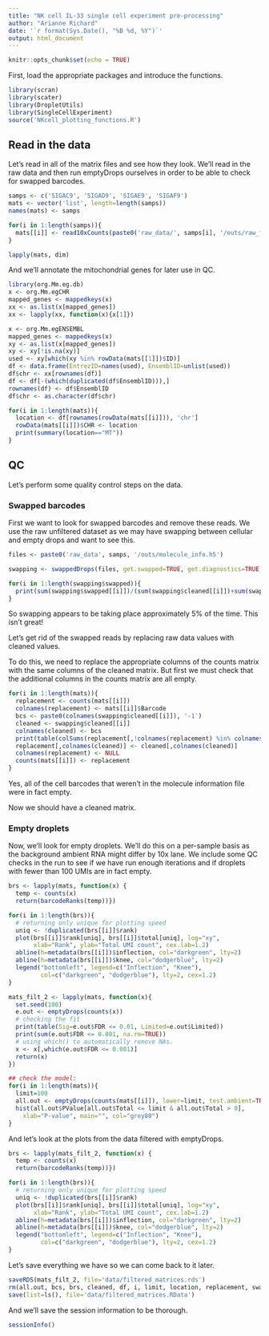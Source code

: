 ```yaml
---
title: "NK cell IL-33 single cell experiment pre-processing"
author: "Arianne Richard"
date: '`r format(Sys.Date(), "%B %d, %Y")`'
output: html_document
---
```


```r
knitr::opts_chunk$set(echo = TRUE)
```

First, load the appropriate packages and introduce the functions.

```r
library(scran)
library(scater)
library(DropletUtils)
library(SingleCellExperiment)
source('NKcell_plotting_functions.R')

```

## Read in the data

Let's read in all of the matrix files and see how they look.  We'll read in the raw data and then run emptyDrops ourselves in order to be able to check for swapped barcodes.

```r
samps <- c('SIGAC9', 'SIGAD9', 'SIGAE9', 'SIGAF9')
mats <- vector('list', length=length(samps))
names(mats) <- samps

for(i in 1:length(samps)){
  mats[[i]] <- read10xCounts(paste0('raw_data/', samps[i], '/outs/raw_feature_bc_matrix'))
}

lapply(mats, dim)

```

And we'll annotate the mitochondrial genes for later use in QC.

```r

library(org.Mm.eg.db)
x <- org.Mm.egCHR
mapped_genes <- mappedkeys(x)
xx <- as.list(x[mapped_genes])
xx <- lapply(xx, function(x){x[1]})

x <- org.Mm.egENSEMBL 
mapped_genes <- mappedkeys(x)
xy <- as.list(x[mapped_genes])
xy <- xy[!is.na(xy)]
used <- xy[which(xy %in% rowData(mats[[1]])$ID)]
df <- data.frame(EntrezID=names(used), EnsemblID=unlist(used))
df$chr <- xx[rownames(df)]
df <- df[-(which(duplicated(df$EnsemblID))),]
rownames(df) <- df$EnsemblID
df$chr <- as.character(df$chr)

for(i in 1:length(mats)){
  location <- df[rownames(rowData(mats[[i]])), 'chr']
  rowData(mats[[i]])$CHR <- location
  print(summary(location=="MT"))
}

```

## QC

Let's perform some quality control steps on the data.

### Swapped barcodes

First we want to look for swapped barcodes and remove these reads. We use the raw unfiltered dataset as we may have swapping between cellular and empty drops and want to see this.

```r
files <- paste0('raw_data', samps, '/outs/molecule_info.h5')

swapping <- swappedDrops(files, get.swapped=TRUE, get.diagnostics=TRUE, min.frac=0.9)

for(i in 1:length(swapping$swapped)){
  print(sum(swapping$swapped[[i]])/(sum(swapping$cleaned[[i]])+sum(swapping$swapped[[i]])))
}

```

So swapping appears to be taking place approximately 5% of the time. This isn't great!  

Let's get rid of the swapped reads by replacing raw data values with cleaned values.

To do this, we need to replace the appropriate columns of the counts matrix with the same columns of the cleaned matrix. But first we must check that the additional columns in the counts matrix are all empty.

```r

for(i in 1:length(mats)){
  replacement <- counts(mats[[i]])
  colnames(replacement) <- mats[[i]]$Barcode
  bcs <- paste0(colnames(swapping$cleaned[[i]]), '-1')
  cleaned <- swapping$cleaned[[i]]
  colnames(cleaned) <- bcs
  print(table(colSums(replacement[,!colnames(replacement) %in% colnames(cleaned)])))
  replacement[,colnames(cleaned)] <- cleaned[,colnames(cleaned)]
  colnames(replacement) <- NULL
  counts(mats[[i]]) <- replacement
}

```

Yes, all of the cell barcodes that weren't in the molecule information file were in fact empty.

Now we should have a cleaned matrix.

### Empty droplets

Now, we'll look for empty droplets. We'll do this on a per-sample basis as the background ambient RNA might differ by 10x lane. We include some QC checks in the run to see if we have run enough iterations and if droplets with fewer than 100 UMIs are in fact empty.

```r

brs <- lapply(mats, function(x) {
  temp <- counts(x)
  return(barcodeRanks(temp))})

for(i in 1:length(brs)){
  # returning only unique for plotting speed
  uniq <- !duplicated(brs[[i]]$rank)
  plot(brs[[i]]$rank[uniq], brs[[i]]$total[uniq], log="xy",
       xlab="Rank", ylab="Total UMI count", cex.lab=1.2)
  abline(h=metadata(brs[[i]])$inflection, col="darkgreen", lty=2)
  abline(h=metadata(brs[[i]])$knee, col="dodgerblue", lty=2)
  legend("bottomleft", legend=c("Inflection", "Knee"), 
         col=c("darkgreen", "dodgerblue"), lty=2, cex=1.2)
}

mats_filt_2 <- lapply(mats, function(x){
  set.seed(100)
  e.out <- emptyDrops(counts(x))
  # checking the fit
  print(table(Sig=e.out$FDR <= 0.01, Limited=e.out$Limited))
  print(sum(e.out$FDR <= 0.001, na.rm=TRUE))
  # using which() to automatically remove NAs.
  x <- x[,which(e.out$FDR <= 0.001)]
  return(x)
})

## check the model:
for(i in 1:length(mats)){
  limit=100
  all.out <- emptyDrops(counts(mats[[i]]), lower=limit, test.ambient=TRUE)
  hist(all.out$PValue[all.out$Total <= limit & all.out$Total > 0],
    xlab="P-value", main="", col="grey80")
}

```

And let's look at the plots from the data filtered with emptyDrops.

```r

brs <- lapply(mats_filt_2, function(x) {
  temp <- counts(x)
  return(barcodeRanks(temp))})

for(i in 1:length(brs)){
  # returning only unique for plotting speed
  uniq <- !duplicated(brs[[i]]$rank)
  plot(brs[[i]]$rank[uniq], brs[[i]]$total[uniq], log="xy",
       xlab="Rank", ylab="Total UMI count", cex.lab=1.2)
  abline(h=metadata(brs[[i]])$inflection, col="darkgreen", lty=2)
  abline(h=metadata(brs[[i]])$knee, col="dodgerblue", lty=2)
  legend("bottomleft", legend=c("Inflection", "Knee"), 
         col=c("darkgreen", "dodgerblue"), lty=2, cex=1.2)
}

```

Let's save everything we have so we can come back to it later.

```r
saveRDS(mats_filt_2, file='data/filtered_matrices.rds')
rm(all.out, bcs, brs, cleaned, df, i, limit, location, replacement, swapping, uniq, used)
save(list=ls(), file='data/filtered_matrices.RData')
```

And we'll save the session information to be thorough.

```r
sessionInfo()
```

